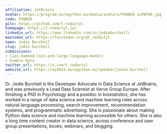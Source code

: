 ```yaml
---
affiliation: JetBrains
avatar: https://program.europython.eu/media/avatars/PXQBU9_ioFWF0D.jpg
code: PXQBU9
gitx: https://github.com/t-redactyl
homepage: https://t-redactyl.io/
linkedin_url: https://www.linkedin.com/in/jodieburchell/
mastodon_url: https://fosstodon.org/@t_redactyl
name: Jodie Burchell
slug: jodie-burchell
submissions:
- lies-damned-lies-and-large-language-models
- humble-data
twitter_url: https://x.com/t_redactyl
website_url: https://ep2024.europython.eu/speaker/jodie-burchell
---
```


Dr. Jodie Burchell is the Developer Advocate in Data Science at JetBrains, and was previously a Lead Data Scientist at Verve Group Europe. After finishing a PhD in Psychology and a postdoc in biostatistics, she has worked in a range of data science and machine learning roles across natural language processing, search improvement, recommendation systems, and programmatic advertising. She is passionate about making Python data science and machine learning accessible for others. She is also a long time content creator in data science, across conference and user group presentations, books, webinars, and blogging.
